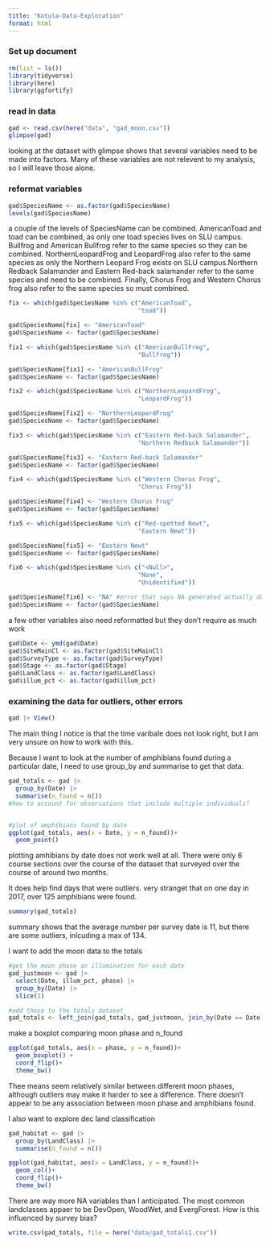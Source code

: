 ```yaml
---
title: "Kotula-Data-Exploration"
format: html
---
```


### Set up document
```r
rm(list = ls())
library(tidyverse)
library(here)
library(ggfortify)
```

### read in data
```r
gad <- read.csv(here("data", "gad_moon.csv"))
glimpse(gad)
```
looking at the dataset with glimpse shows that several variables need to be made into factors. Many of these variables are not relevent to my analysis, so I will leave those alone.

### reformat variables
```r
gad$SpeciesName <- as.factor(gad$SpeciesName)
levels(gad$SpeciesName)
```
a couple of the levels of SpeciesName can be combined. AmericanToad and toad can be combined, as only one toad species lives on SLU campus. Bullfrog and American Bullfrog refer to the same species so they can be combined. NorthernLeopardFrog and LeopardFrog also refer to the same species as only the Northern Leopard Frog exists on SLU campus.Northern Redback Salamander and Eastern Red-back salamander refer to the same species and need to be combined. Finally, Chorus Frog and Western Chorus frog also refer to the same species so must combined.
```r
fix <- which(gad$SpeciesName %in% c("AmericanToad",
                                    "toad"))

gad$SpeciesName[fix] <- "AmericanToad"
gad$SpeciesName <- factor(gad$SpeciesName)

fix1 <- which(gad$SpeciesName %in% c("AmericanBullFrog",
                                    "Bullfrog"))

gad$SpeciesName[fix1] <- "AmericanBullFrog"
gad$SpeciesName <- factor(gad$SpeciesName)

fix2 <- which(gad$SpeciesName %in% c("NorthernLeopardFrog",
                                    "LeopardFrog"))

gad$SpeciesName[fix2] <- "NorthernLeopardFrog"
gad$SpeciesName <- factor(gad$SpeciesName)

fix3 <- which(gad$SpeciesName %in% c("Eastern Red-back Salamander",
                                    "Northern Redback Salamander"))

gad$SpeciesName[fix3] <- "Eastern Red-back Salamander"
gad$SpeciesName <- factor(gad$SpeciesName)

fix4 <- which(gad$SpeciesName %in% c("Western Chorus Frog",
                                    "Chorus Frog"))

gad$SpeciesName[fix4] <- "Western Chorus Frog"
gad$SpeciesName <- factor(gad$SpeciesName)

fix5 <- which(gad$SpeciesName %in% c("Red-spotted Newt",
                                    "Eastern Newt"))

gad$SpeciesName[fix5] <- "Eastern Newt"
gad$SpeciesName <- factor(gad$SpeciesName)

fix6 <- which(gad$SpeciesName %in% c("<Null>",
                                    "None",
                                    "Unidentified"))

gad$SpeciesName[fix6] <- "NA" #error that says NA generated actually does what I want it to do so I'll just leave this
gad$SpeciesName <- factor(gad$SpeciesName)
```

a few other variables also need reformatted but they don't require as much work
```r
gad$Date <- ymd(gad$Date)
gad$SiteMainCl <- as.factor(gad$SiteMainCl)
gad$SurveyType <- as.factor(gad$SurveyType)
gad$Stage <- as.factor(gad$Stage)
gad$LandClass <- as.factor(gad$LandClass)
gad$illum_pct <- as.factor(gad$illum_pct)
```


### examining the data for outliers, other errors
```r
gad |> View()
```
The main thing I notice is that the time varibale does not look right, but I am very unsure on how to work with this.

Because I want to look at the number of amphibians found during a particular date, I need to use group_by and summarise to get that data.
```r
gad_totals <- gad |>
  group_by(Date) |>
  summarise(n_found = n()) 
#how to account for observations that include multiple individuals?


#plot of amphibians found by date
ggplot(gad_totals, aes(x = Date, y = n_found))+
  geom_point()


```

plotting amhibians by date does not work well at all. There were only 6 course sections over the course of the dataset that surveyed over the course of around two months. 

It does help find days that were outliers. very stranget that on one day in 2017, over 125 amphibians were found.


```r
summary(gad_totals)
```
summary shows that the average number per survey date is 11, but there are some outliers, inlcuding a max of 134. 


I want to add the moon data to the totals
```r
#get the moon phase an illumination for each date
gad_justmoon <- gad |>
  select(Date, illum_pct, phase) |>
  group_by(Date) |>
  slice(1)

#add those to the totals dataset
gad_totals <- left_join(gad_totals, gad_justmoon, join_by(Date == Date))
```
 
make a boxplot comparing moon phase and n_found
```r
ggplot(gad_totals, aes(x = phase, y = n_found))+
  geom_boxplot() +
  coord_flip()+
  theme_bw()
```
Thee means seem relatively similar between different moon phases, although outliers may make it harder to see a difference. There doesn't appear to be any association between moon phase and amphibians found. 

I also want to explore dec land classification
```r
gad_habitat <- gad |>
  group_by(LandClass) |>
  summarise(n_found = n())

ggplot(gad_habitat, aes(x = LandClass, y = n_found))+
  geom_col()+
  coord_flip()+
  theme_bw()
```
There are way more NA variables than I anticipated. The most common landclasses appaer to be DevOpen, WoodWet, and EvergForest. How is this influenced by survey bias?

```r
write.csv(gad_totals, file = here("data/gad_totals1.csv"))
```

